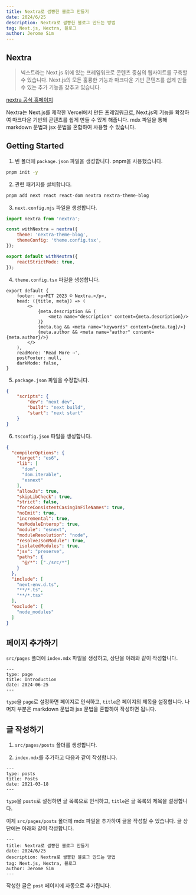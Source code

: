 ```yaml
---
title: Nextra로 쌈뽕한 블로그 만들기
date: 2024/6/25
description: Nextra로 쌈뽕한 블로그 만드는 방법
tag: Next.js, Nextra, 블로그
author: Jerome Sim
---
```


## Nextra
> 넥스트라는 Next.js 위에 있는 프레임워크로 콘텐츠 중심의 웹사이트를 구축할 수 있습니다. Next.js의 모든 훌륭한 기능과 마크다운 기반 콘텐츠를 쉽게 만들 수 있는 추가 기능을 갖추고 있습니다.

[nextra 공식 홈페이지](https://nextra.vercel.app/)

Nextra는 Next.js를 제작한 Vercel에서 만든 프레임워크로, Next.js의 기능을 확장하여 마크다운 기반의 콘텐츠를 쉽게 만들 수 있게 해줍니다.
mdx 파일을 통해 markdown 문법과 jsx 문법을 혼합하여 사용할 수 있습니다.

## Getting Started

1. 빈 폴더에 ```package.json``` 파일을 생성합니다. pnpm을 사용했습니다.

```bash
pnpm init -y
```

2. 관련 패키지를 설치합니다.

```bash
pnpm add next react react-dom nextra nextra-theme-blog
```

3. ```next.config.mjs``` 파일을 생성합니다.

```js
import nextra from 'nextra';

const withNextra = nextra({
    theme: 'nextra-theme-blog',
    themeConfig: 'theme.config.tsx',
});

export default withNextra({
    reactStrictMode: true,
});
```

4. ```theme.config.tsx``` 파일을 생성합니다.

```tsx
export default {
    footer: <p>MIT 2023 © Nextra.</p>,
    head: ({title, meta}) => (
        <>
            {meta.description && (
                <meta name="description" content={meta.description}/>
            )}
            {meta.tag && <meta name="keywords" content={meta.tag}/>}
            {meta.author && <meta name="author" content={meta.author}/>}
        </>
    ),
    readMore: 'Read More →',
    postFooter: null,
    darkMode: false,
}
```

5. ```package.json``` 파일을 수정합니다.

```json
{
    "scripts": {
        "dev": "next dev",
        "build": "next build",
        "start": "next start"
    }
}
```

6. ```tsconfig.json``` 파일을 생성합니다.

```json
{
  "compilerOptions": {
    "target": "es6",
    "lib": [
      "dom",
      "dom.iterable",
      "esnext"
    ],
    "allowJs": true,
    "skipLibCheck": true,
    "strict": false,
    "forceConsistentCasingInFileNames": true,
    "noEmit": true,
    "incremental": true,
    "esModuleInterop": true,
    "module": "esnext",
    "moduleResolution": "node",
    "resolveJsonModule": true,
    "isolatedModules": true,
    "jsx": "preserve",
    "paths": {
      "@/*": ["./src/*"]
    }
  },
  "include": [
    "next-env.d.ts",
    "**/*.ts",
    "**/*.tsx"
  ],
  "exclude": [
    "node_modules"
  ]
}
```

## 페이지 추가하기

```src/pages``` 폴더에 ```index.mdx``` 파일을 생성하고, 상단을 아래와 같이 작성합니다.

```mdx
---
type: page
title: Introduction
date: 2024-06-25
---
```

```type```을 ```page```로 설정하면 페이지로 인식하고, ```title```은 페이지의 제목을 설정합니다.
나머지 부분은 markdown 문법과 jsx 문법을 혼합하여 작성하면 됩니다.

## 글 작성하기
1. ```src/pages/posts``` 폴더를 생성합니다.

2. ```index.mdx```를 추가하고 다음과 같이 작성합니다.

```mdx
---
type: posts
title: Posts
date: 2021-03-18
---
```

```type```을 ```posts```로 설정하면 글 목록으로 인식하고, ```title```은 글 목록의 제목을 설정합니다.

이제 ```src/pages/posts``` 폴더에 mdx 파일을 추가하여 글을 작성할 수 있습니다. 글 상단에는 아래와 같이 작성합니다.

```mdx
---
title: Nextra로 쌈뽕한 블로그 만들기
date: 2024/6/25
description: Nextra로 쌈뽕한 블로그 만드는 방법
tag: Next.js, Nextra, 블로그
author: Jerome Sim
---
```

작성한 글은 ```post``` 페이지에 자동으로 추가됩니다.
